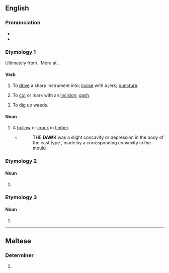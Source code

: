 ==English==

===Pronunciation===
* {{IPA|en|/dɔːk/}}
* {{rhymes|en|ɔːk|s=1}}

===Etymology 1===
Ultimately from {{inh|en|ang|dalc||pin}}. More at {{m|en|dalk}}.

====Verb====
{{en-verb}}

# {{lb|en|transitive|UK|_|dialectal}} To [[drive]] a sharp instrument into; [[incise]] with a jerk; [[puncture]].
# {{lb|en|transitive}} To [[cut]] or mark with an [[incision]]; [[gash]].
# {{lb|en|transitive|UK|_|dialectal}} To dig up weeds.

====Noun====
{{en-noun}}

# A [[hollow]] or [[crack]] in [[timber]].
#* {{RQ:Moxon ME}}
#*:THE '''DAWK''' was a slight concavity or depression in the body of the cast type , made by a corresponding convexity in the mould

===Etymology 2===

====Noun====
{{en-noun}}

# {{alt form|en|dak||Indian post system}}

===Etymology 3===

====Noun====
{{en-noun}}

# {{archaic form of|en|dhak||the tree ''Butea monosperma''}}

----

==Maltese==

===Determiner===
{{mt-determiner}}

# {{plural of|mt|dak}}